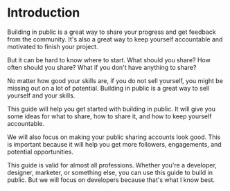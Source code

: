 
# Introduction

Building in public is a great way to share your progress and get feedback from the community. It's also a great way to keep yourself accountable and motivated to finish your project.

But it can be hard to know where to start. What should you share? How often should you share? What if you don't have anything to share?

No matter how good your skills are, if you do not sell yourself, you might be missing out on a lot of potential. Building in public is a great way to sell yourself and your skills.

This guide will help you get started with building in public. It will give you some ideas for what to share, how to share it, and how to keep yourself accountable.

We will also focus on making your public sharing accounts look good. This is important because it will help you get more followers, engagements, and potential opportunities.

<Callout>
This guide is valid for almost all professions. Whether you're a developer, designer, marketer, or something else, you can use this guide to build in public. But we will focus on developers because that's what I know best.
</Callout>